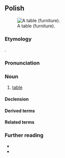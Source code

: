{{also|stoł|Appendix:Variations of "stol"}}
==Polish==
{{wp|lang=pl}}
[[Image:Table.png|thumb|right|A table (furniture).]]

===Etymology===
{{inh+|pl|sla-pro|*stolъ}}.

===Pronunciation===
{{pl-p|a=Pl-stół.ogg|hh=stuł}}

===Noun===
{{pl-noun|m-in|dim=stolik}}

# [[table]] {{gl|furniture}}

====Declension====
{{pl-decl-noun-masc-inani|sto|ł|u|stół}}

====Derived terms====

{{col3|pl|title=verb|stołować}}
{{col3|pl|title=adjective|stołowy}}
{{col3|pl|title=nouns|stołek|stołeczek|stołówka}}
====Related terms====
{{col3|pl|title=nouns|stolarz|stolec|stolica|stolnica}}

===Further reading===
* {{R:pl:WSJP}}
* {{R:pl:PWN}}

{{C|pl|Furniture}}